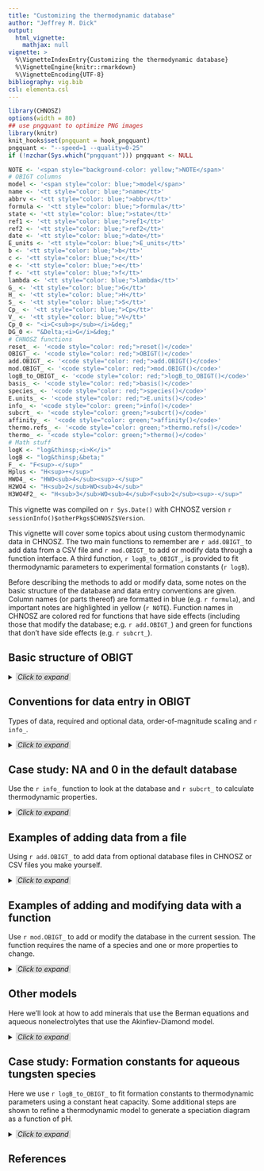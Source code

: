 ```yaml
---
title: "Customizing the thermodynamic database"
author: "Jeffrey M. Dick"
output:
  html_vignette:
    mathjax: null
vignette: >
  %\VignetteIndexEntry{Customizing the thermodynamic database}
  %\VignetteEngine{knitr::rmarkdown}
  %\VignetteEncoding{UTF-8}
bibliography: vig.bib
csl: elementa.csl
---
```


```r
library(CHNOSZ)
options(width = 80)
## use pngquant to optimize PNG images
library(knitr)
knit_hooks$set(pngquant = hook_pngquant)
pngquant <- "--speed=1 --quality=0-25"
if (!nzchar(Sys.which("pngquant"))) pngquant <- NULL
```

```r
NOTE <- '<span style="background-color: yellow;">NOTE</span>'
# OBIGT columns
model <- '<span style="color: blue;">model</span>'
name <- '<tt style="color: blue;">name</tt>'
abbrv <- '<tt style="color: blue;">abbrv</tt>'
formula <- '<tt style="color: blue;">formula</tt>'
state <- '<tt style="color: blue;">state</tt>'
ref1 <- '<tt style="color: blue;">ref1</tt>'
ref2 <- '<tt style="color: blue;">ref2</tt>'
date <- '<tt style="color: blue;">date</tt>'
E_units <- '<tt style="color: blue;">E_units</tt>'
b <- '<tt style="color: blue;">b</tt>'
c <- '<tt style="color: blue;">c</tt>'
e <- '<tt style="color: blue;">e</tt>'
f <- '<tt style="color: blue;">f</tt>'
lambda <- '<tt style="color: blue;">lambda</tt>'
G_ <- '<tt style="color: blue;">G</tt>'
H_ <- '<tt style="color: blue;">H</tt>'
S_ <- '<tt style="color: blue;">S</tt>'
Cp_ <- '<tt style="color: blue;">Cp</tt>'
V_ <- '<tt style="color: blue;">V</tt>'
Cp_0 <- "<i>C<sub>p</sub></i>&deg;"
DG_0 <- "&Delta;<i>G</i>&deg;"
# CHNOSZ functions
reset_ <- '<code style="color: red;">reset()</code>'
OBIGT_ <- '<code style="color: red;">OBIGT()</code>'
add.OBIGT_ <- '<code style="color: red;">add.OBIGT()</code>'
mod.OBIGT_ <- '<code style="color: red;">mod.OBIGT()</code>'
logB_to_OBIGT_ <- '<code style="color: red;">logB_to_OBIGT()</code>'
basis_ <- '<code style="color: red;">basis()</code>'
species_ <- '<code style="color: red;">species()</code>'
E.units_ <- '<code style="color: red;">E.units()</code>'
info_ <- '<code style="color: green;">info()</code>'
subcrt_ <- '<code style="color: green;">subcrt()</code>'
affinity_ <- '<code style="color: green;">affinity()</code>'
thermo.refs_ <- '<code style="color: green;">thermo.refs()</code>'
thermo_ <- '<code style="color: green;">thermo()</code>'
# Math stuff
logK <- "log&thinsp;<i>K</i>"
logB <- "log&thinsp;&beta;"
F_ <- "F<sup>-</sup>"
Hplus <- "H<sup>+</sup>"
HWO4_ <- "HWO<sub>4</sub><sup>-</sup>"
H2WO4 <- "H<sub>2</sub>WO<sub>4</sub>"
H3WO4F2_ <- "H<sub>3</sub>WO<sub>4</sub>F<sub>2</sub><sup>-</sup>"
```

This vignette was compiled on `r Sys.Date()` with CHNOSZ version `r sessionInfo()$otherPkgs$CHNOSZ$Version`.

This vignette will cover some topics about using custom thermodynamic data in CHNOSZ.
The two main functions to remember are `r add.OBIGT_` to add data from a CSV file and `r mod.OBIGT_` to add or modify data through a function interface.
A third function, `r logB_to_OBIGT_`, is provided to fit thermodynamic parameters to experimental formation constants (`r logB`).

Before describing the methods to add or modify data, some notes on the basic structure of the database and data entry conventions are given.
Column names (or parts thereof) are formatted in blue (e.g. `r formula`), and important notes are highlighted in yellow (`r NOTE`).
Function names in CHNOSZ are colored red for functions that have side effects (including those that modify the database; e.g. `r add.OBIGT_`) and green for functions that don't have side effects (e.g. `r subcrt_`).

<!-- ######## SECTION MARKER ######## -->
## Basic structure of OBIGT

<details>
  <summary><span style="background-color: #DDDDDD">*&nbsp;Click to expand&nbsp;*</span></summary>

OBIGT is the name of the thermodynamic database in CHNOSZ.
The data are distributed in CSV files files in the `inst/extdata/OBIGT` directory of the CHNOSZ package.
When the package is installed, the files are copied to the `exdata/OBIGT` directory of the installed package location.
To see where this is on your computer, run the following command.

```r
system.file("extdata/OBIGT", package = "CHNOSZ")
```

The directory path on your computer will be different.
Although possible, it is recommended **NOT** to edit the data files at that location.
This is because they will be overwritten by any package updates; also, it is good practice to keep all the files needed for your project in a project directory.

This lists the files in that directory:

```r
dir(system.file("extdata/OBIGT", package = "CHNOSZ"))
```

Some of these files are used to build the default OBIGT database that is created when CHNOSZ starts up.
There are also a number of optional data files that have additional non-default datasets.
The OBIGT vignette summarizes the contents of the default and optional data files.
The files can also be opened by a spreadsheet program and used as templates for adding data yourself.

OBIGT is a data frame that is populated with default CSV data files when CHNOSZ starts up or by using the `r reset_` or `r OBIGT_` functions.
The OBIGT data frame is stored in an environment named `CHNOSZ` that is part of the namespace of the CHNOSZ package.
More specifically, it is part of a list named `thermo`, which has the OBIGT database and other parameters and settings used by CHNOSZ.
`r reset_` restores the entire `thermo` object to default values; `r OBIGT_` restores just the OBIGT data frame.
The latter is useful for situations where you are calculating chemical affinities (with `r affinity_`) and want to see the effects of changing the thermodynamic database.

OBIGT can be changed during an R session; if it couldn't, this vignette would not be possible!
R has the capability of saving your workspace when quitting R and loading it when R is restarted.
(This is not a feature I use; my preference is to load data into a fresh session every time I start R.)
This "load saved workspace" feature means that the content of OBIGT might not be the default database, even if R has just been started.
To ensure that this vignette is run using the default database, we will use `r reset_` to reset OBIGT and the other settings used by CHNOSZ.

```r
reset()
```

`r thermo_` is a convenience function to access or modify parts of the `thermo` list object.
To see the first few entries in OBIGT, do this:

```r
head(thermo()$OBIGT)
```

</details>

<!-- ######## SECTION MARKER ######## -->
## Conventions for data entry in OBIGT
Types of data, required and optional data, order-of-magnitude scaling and `r info_`.

<details>
  <summary><span style="background-color: #DDDDDD">*&nbsp;Click to expand&nbsp;*</span></summary>

The format of OBIGT is described in the CHNOSZ manual: see `?thermo`.
Next, we point out some special conventions.
Here are the numbered column names for reference:

```r
paste(1:21, colnames(thermo()$OBIGT))
```

### Types of data

- Columns 1-8 have character data.
- Columns 9-21 have numeric data.
  - Columns 9-13 have standard-state thermodynamic properties at 25 °C and 1 bar.
  - Columns 14-20 have parameters for calculating thermodynamic properties at other temperatures and pressures. There are two main `r model`s:
    - Revised Helgeson-Kirkham-Flowers "equation-of-state" parameters for aqueous species (HKF)
    - Heat capacity coefficients for crystalline, gaseous, and liquid species (CGL).
      `r NOTE`: "crystalline" is the terminology inherited from SUPCRT92 data files, but this refers to any solid phases including amorphous SiO2 and other minerals.
    - The columns are named by combining the the names of the HKF and CGL coefficients, separated by a dot.
  - Column 21 has the charge used in the HKF EOS or the maximum temperature for CGL species.

### Required and optional data

REQUIRED: 

- All species need a `r name` and a `r state`.
- A chemical `r formula` is required to do almost anything useful in CHNOSZ (e.g. check reaction balancing with `r subcrt_` and add species with `r basis_` or `r species_`). `r NOTE`: The convention has been adopted that the `r name` of aqueous species in OBIGT is the same as the chemical formula. Most minerals, gases, and liquids have a `r name` that is a common name.
- Likewise, `E_units` needs to be specified to perform any calculations of thermodynamic properties. The value can be `J` for Joules or `cal` for calories.


OPTIONAL: Everything else.
Really, it depends on what you need.
For instance, if you just want to use `r subcrt_` to calculate `r logK` of a reaction from `r DG_0` of species at 25 °C, then `r G_` is the only parameter that is needed.

OPTIONAL but useful:

- `r abbrv` *can be* an abbreviation (e.g. Qtz for quartz). It is used by `r info_` (together with `r name` and `r formula`) to look up species in the database.
- `r date` is a timestamp for the data entry (YYYY-MM-DD format in the default OBIGT database).
- `r ref1` and `r ref2` are bibliographic reference keys. They have matching entries in `extdata/OBIGT/refs.csv`, which is used by `r thermo.refs_` to display references, and in `vignettes/OBIGT.bib`, which is used in the OBIGT.Rmd vignette to produce a reference list. 
  
`r NOTE`: Other functions in CHNOSZ do not depend on `r date`, `r ref1`, and `r ref2`, so you can put anything there that is convenient for you.

### NA or 0?

If a character value or thermodynamic parameter (Columns 1-13) is unknown, use `NA`.
Note that a missing (blank) value in the file is treated as NA.

- Unknown values for character values (Columns 1-8) should be NA.
- If you have only two of G, H, and S, then the missing one should be NA (definitely not 0). `r NOTE`: `r info_` and dependent functions (particularly `r subcrt_`) "know" the equation DG = DGH - TDS; together with the entropies of the elements, this equation is used to compute a single missing one of `r G_`, `r H_`, or `r S_` from the other two.
- If you don't have `r Cp_` or `r V_`, then set it to NA.
  - If HKF or CGL parameters are present: they will be used to calculate `r Cp_`, so thermodynamic properties *can* be calculated at T > 25 °C.
  - If HKF or CGL parameters aren't present: thermodynamic properties *can't* be calculated at T > 25 °C (NAs will propagate to higher T).

If an "equation-of-state" or heat capacity coefficient (Columns 14-20) is unknown, use 0.

- Furthermore, if you would like to assume that `r Cp_` or V is 0, then set it to 0.
  - Thermodynamic properties will be extrapolated to T > 25 °C and P > 1 bar assuming that `r Cp_` and `r V_` are 0.

### OOM scaling and `r info_`

To make data entry easier, some values in the the CSV files and OBIGT data frame are scaled by order-of-magnitude (OOM) factors.
This is particularly applicable to HKF parameters, for which OOM scaling is nearly always used in published data tables.
OOM scaling is also applied to the CGL parameters.
See `?thermo` for details of the OOM scaling.

`r info_` provides a simple user interface to the OBIGT database and is called by other functions in CHNOSZ to retrieve unscaled values from the database.
This is a summary of its main features:

- Remove OOM scaling. This is used primarily by other functions in CHNOSZ to get a set of unscaled `r model` parameters for calculating thermodynamic properties as a function of T and P.
- Extract the HKF or CGL parts of column names (only if all matching species have the same `r model`).
- Calculate a missing one of `r G_`, `r H_`, or `r S_` if two of them are present.
- Cross-check `r G_`, `r H_`, and `r S_` if all of them are present, and print a message if the difference is above a threshold (see `?checkGHS`).
- Calculate a missing `r Cp_` or `r V_` from the `r model` parameters, if possible.
- Cross-check `r Cp_` or `r V_` (if present) against the `r model` parameters, if possible, and print a message if the difference is above a threshold (see `?checkEOS`).

`r NOTE`: `r info_` does **NOT** change the units; the values it displays (including possibly calculated ones) correspond to the `r E.units_` for that species. On the other hand, `r subcrt_` outputs values in the units selected with `r E.units_`.

</details>

<!-- ######## SECTION MARKER ######## -->
## Case study: NA and 0 in the default database

Use the `r info_` function to look at the database and `r subcrt_` to calculate thermodynamic properties.

<details>
  <summary><span style="background-color: #DDDDDD">*&nbsp;Click to expand&nbsp;*</span></summary>

Let's look at some minerals first.
First use `r info_` to get the species indices (i.e. rownumbers) in OBIGT, then pull out the "raw" data (including OOM scaling and any NA values).
```r
icr <- info(c("orpiment,amorphous", "arsenic,alpha", "tin"))
thermo()$OBIGT[icr, ]
```

Based on the values in the `r Cp_` column, would you predict that thermodynamic properties at T > 25 °C could be calculated for all of these minerals?
Let's see ...

For conciseness we'll consider a relatively small temperature range and display only the `out` part of the `r subcrt_` output.
```r
subcrt("orpiment,amorphous", T = c(25, 50, 75))$out[[1]]
```

That makes sense; integrating NA `r Cp_` to calculate Gibbs energy and other thermodynamic properties would propagate NA, and that is what appears in the output.
Now let's run the calculation for the alpha phase of arsenic.

```r
subcrt("arsenic,alpha", T = c(25, 50, 75))$out[[1]]
```

What happened here?
Even though there are no heat capacity coefficients (see above), there is a non-NA value of `r Cp_`, and that value is used together with the entropy for calculating Gibbs energy at T > 25 °C.
Note that zero for the 25 °C values of G and H is not a mistake or a placeholder for unknown values (unknown values should be represented by NA).
This is the reference state for the element, for which G and H are by convention equal to zero.

Let's look at another element in its reference state, tin:

```r
subcrt("tin", T = c(25, 50, 75))$out[[1]]
```

Are you surprised?
You might be if you only noticed the NA value for `r Cp_` in OBIGT.
However, there are non-NA values for the heat capacity coefficients, which are used to calculate `r Cp_0` as a function of temperature.
When supplied with a numeric argument (species index), `r info_` actually does this to fill in missing 25 °C values of `r Cp_`, `r V_`, and `r G_`, `r H_`, or `r S_` if possible, in addition to removing OOM scaling and simplifying column names:

```r
info(info("tin"))
```

</details>

## Examples of adding data from a file
Using `r add.OBIGT_` to add data from optional database files in CHNOSZ or CSV files you make yourself.

<details>
  <summary><span style="background-color: #DDDDDD">*&nbsp;Click to expand&nbsp;*</span></summary>

### `r add.OBIGT_` with files in CHNOSZ

TODO

### `r add.OBIGT_` with other CSV files

`r add.OBIGT_` can also be used to add data from a user-specified file to the OBIGT database.
The file must be a CSV (comma separated value) file with column headers that match those in the main database.
As an example, here are the contents of `BZA10.csv`, which has parameters taken from @BZA10.
Missing values are indicated by `NA`:
```r
file <- system.file("extdata/adds/BZA10.csv", package = "CHNOSZ")
read.csv(file, as.is = TRUE)
```

Loading the data with `r add.OBIGT_` produces a message that the new data replace existing species.
We can then use `r subcrt_` to calculate the equilibrium constant for a reaction involving the new species.
Note the decrease in the stepwise stability constant for the second cadmium chloride complex with increasing pressure (Bazarkina et al., 2010, Fig. 4).
```r
iCd <- add.OBIGT(file)
subcrt(c("CdCl+", "Cl-", "CdCl2"), c(-1, -1, 1), T = 25, P = c(1, 2000))
```

After running `r reset_` we can look up the source of data in the default OBIGT database [@SSH97].
Running the reaction now with the default values, we see that the equilibrium constant is not as sensitive to pressure:
```r
reset()
thermo.refs(iCd)[, 1:3]
subcrt(c("CdCl+", "Cl-", "CdCl2"), c(-1, -1, 1), T = 25, P = c(1, 2000))
```

</details>

<!-- ######## SECTION MARKER ######## -->
## Examples of adding and modifying data with a function
Use `r mod.OBIGT_` to add or modify the database in the current session.
The function requires the name of a species and one or more properties to change.

<details>
  <summary><span style="background-color: #DDDDDD">*&nbsp;Click to expand&nbsp;*</span></summary>

### `r mod.OBIGT_` for aqueous species

Let's add data for CoCl<sub>4</sub><sup>-2</sup> from @LBT_11.
The values are taken from Table 5 of that paper; as is common for parameters in the HKF model, they are reported in caloric units, and some of the values have multipliers, which are kept when entering the data.
The entry includes the date in ISO 8601 extended format (e.g. 2020-08-16); `Sys.Date()` is used in this example to get the current date.
```r
mod.OBIGT("CoCl4-2", formula = "CoCl4-2", state = "aq", ref1 = "LBT+11", E_units = "cal",
  date = as.character(Sys.Date()), G = -134150, H = -171558, S = 19.55, Cp = 72.09, V = 27.74)
```

The function prints a message saying that the species was added, and returns the species index of the new species.
Now let's modify the new species by adding the HKF coefficients.
The `z` at the end refers to the charge of the species, and is used only for calculating the "*g* function" in the revised HKF model, not for balancing reactions.
```r
mod.OBIGT("CoCl4-2", a1 = 6.5467, a2 = 8.2069, a3 = 2.0130, a4 = -3.1183,
  c1 = 76.3357, c2 = 11.6389, omega = 2.9159, z = -2)
```

Let us now calculate the equilibrium constant for the formation of CoCl<sub>4</sub><sup>-2</sup> from Co<sup>+2</sup> and Cl<sup>-</sup>.
```r
T <- c(25, seq(50, 350, 50))
sres <- subcrt(c("Co+2", "Cl-", "CoCl4-2"), c(-1, -4, 1), T = T)
round(sres$out$logK, 2)
stopifnot(identical(round(sres$out$logK, 2), c(-3.2, -2.96, -2.02, -0.74, 0.77, 2.5, 4.57, 7.29)))
```

The calculated values of log*K* are identical to those in Table 9 of @LBT_11, which provides a good indication that the thermodynamic parameters were entered correctly.
Nevertheless, this isn't a guarantee that the thermodynamic parameters are consistent with the provided values of *C*<sub>*P*</sub>° and *V*°.
We can see this by running `r info_` to cross-check the parameters for the new CoCl<sub>4</sub><sup>-2</sup> species:
```r
inew <- info("CoCl4-2")
info(inew)
```

The messages indicate that the given values of *C*<sub>*P*</sub>° and *V*° differ slightly from those calculated using the HKF parameters.

### `r mod.OBIGT_` for minerals

Let's add data for magnesiochromite from @KOSG00.
The parameters in this paper are reported in Joules, so we set the `r E.units_` to J.
The value for volume, in cm<sup>3</sup> mol<sup>-1</sup>, is from @RH95.
```r
H <- -1762000
S <- 119.6
V <- 43.56
mod.OBIGT("magnesiochromite", formula = "MgCr2O4", state = "cr", ref1 = "KOSG00",
          date = as.character(Sys.Date()), E_units = "J", H = H, S = S, V = V)
```

Here are the heat capacity parameters for the "Haas-Fisher" polynomial equation ($Cp = a + bT + cT^{-2} + dT^{-0.5} + eT^2$).
Order-of-magnitude multipliers are required for the values of `r b` and `r c` (and also `r e` if it is present; see the description for columns 14-21 of the `OBIGT` data frame in `?thermo`).
Note that an additional `r f` term is available, which can have any exponent given by `r lambda`, but it is not needed here.
1500 K is a generic value for the high-temperature limit; experimental heat capacities were only reported up to 340 K [@KOSG00].
```r
a <- 221.4
b <- -0.00102030 * 1e3
c <- -1757210 * 1e-5
d <- -1247.9
mod.OBIGT("magnesiochromite", E_units = "J", a = a, b = b, c = c, d = d,
          e = 0, f = 0, lambda = 0, T = 1500)
```

Now we can use `r subcrt_` to calculate the heat capacity of magnesiochromite.
For this calculation, we set the temperature units to K and the energy units to Joules.
We also specify a pressure of 1 bar to prevent an error in the calculation of *P*<sub>sat</sub> below the freezing temperature of water.
```r
T.units("K")
E.units("J")
subcrt("magnesiochromite", property = "Cp", T = c(250, 300, 340), P = 1)
```

The calculated values are with 0.1 J K<sup>-1</sup> mol<sup>-1</sup> of those shown in Fig. 1 of @KOSG00.

Finally, let's restore the units setting for later calculations with `r subcrt_`.
(Another way would be to run `r reset_`, which also resets the OBIGT database.)
```r
T.units("C")
E.units("cal")
```

</details>

<!-- ######## SECTION MARKER ######## -->
## Other models

Here we'll look at how to add minerals that use the Berman equations and aqueous nonelectrolytes that use the Akinfiev-Diamond model.

<details>
  <summary><span style="background-color: #DDDDDD">*&nbsp;Click to expand&nbsp;*</span></summary>

TODO

TODO: Add van't Hoff example?

</details>

<!-- ######## SECTION MARKER ######## -->
## Case study: Formation constants for aqueous tungsten species
Here we use `r logB_to_OBIGT_` to fit formation constants to thermodynamic parameters using a constant heat capacity.
Some additional steps are shown to refine a thermodynamic model to generate a speciation diagram as a function of pH.

<details>
  <summary><span style="background-color: #DDDDDD">*&nbsp;Click to expand&nbsp;*</span></summary>

### Fitting formation constants

`r logB_to_OBIGT_` requires three things:

- Experimental decimal logarithms of formation constants (`r logB`) as a function of temperature (at least three different temperatures);
- The stoichiometry of the formation reaction in terms of known species (the new species must be last);
- The experimental temperature and pressure.

`r logB_to_OBIGT_` does three things:

- Combines the formation constants with standard Gibbs energies (`r DG_0`) of the known species to calculate `r DG_0` of the new species;
- Fits `r DG_0` of the new species using a three-term equation with constant heat capacity (i.e., 25 °C `r G_`, `r S_`, and `r Cp_` parameters in OBIGT);
- Adds the fitted parameters to OBIGT for use by other functions in CHNOSZ.

First we set the pressure for all `r logB` data.
```r
P <- "Psat"
```

Add first species: `r HWO4_` [@WTW_19].
```r
T <- c(250, 300, 350)
logB <- c(5.58, 6.51, 7.99)
species <- c("WO4-2", "H+", "HWO4-")
coeff <- c(-1, -1, 1)
logB_to_OBIGT(logB, species, coeff, T, P)
```

Add second species: `r H3WO4F2_` [@WWH_21].
```r
T <- seq(100, 250, 25)
logB <- c(17.00, 17.11, 17.46, 17.75, 18.17, 18.71, 19.23)
# Species and coefficients in the formation reaction
species <- c("H+", "WO4-2", "F-", "H3WO4F2-")
coeff <- c(-3, -1, -2, 1)
logB_to_OBIGT(logB, species, coeff, T, P)
```

Add third species: `r H2WO4` [@WWH_21].
We have to increase the tolerance because there is considerable scatter in the experimental values.
```r
logB <- c(7.12, 7.82, 7.07, 7.76, 7.59, 7.98, 8.28)
species <- c("H+", "WO4-2", "H2WO4")
coeff <- c(-2, -1, 1)
logB_to_OBIGT(logB, species, coeff, T, P, tolerance = 0.3)
```

We can tell from the low species indices of `r HWO4_` (`r info("HWO4-")`) and `r H2WO4` (`r info("H2WO4")`) that `r logB_to_OBIGT_` replaced parameters for these species that were already present in OBIGT.

### Diagram 1: Constant activity of `r F_`

Now we're ready to make a speciation diagram.
Our target is to reproduce Fig. 7b of @WWH_21, which is made for 300 °C.
A constant activity of `r F_` is based on the assumption of complete dissociation of 0.1 m NaF (we'll change this later).
An ionic strength of 1.2 mol/kg is estimated for a solution with 1.8 m NaCl (use `NaCl(300, m_tot = 1.8)`).

```r
basis(c("H+", "WO4-2", "F-", "H2O", "O2"))
basis("F-", log10(0.1))
iaq <- retrieve("W", c("O", "H", "F"), "aq")
species(iaq)
a <- affinity(pH = c(2, 7), T = 300, IS = 1.2)
e <- equilibrate(a)
col <- c(1, 4, 5, 2)
diagram(e, alpha = TRUE, col = col, lty = 1, lwd = 2, ylab = "Fraction total W")
```

This isn't quite the diagram we were looking for.
The published diagram shows a broad region of coexistence of `r H3WO4F2_` and `r HWO4_` at pH < 5 and increasing abundance of `r H2WO4` at lower pH.

### Diagram 2: Variable activity of `r F_`

In reality, the activity of `r F_` depends strongly on pH according to the reaction `r Hplus` + `r F_` = HF.
With a little algebra, we can calculate the activity of `r F_` (`a_F` in the code below) from the equilbrium constant of this reaction for a given total F concentration (`F_tot`).
`r NOTE`: It is important to call `r subcrt_` with a non-zero `IS` so that it returns effective equilibrium constants corrected for ionic strength (see what hapens to the diagram if you set `IS = 0`).

```r
T <- 300
pH <- seq(2, 7, 0.1)
logK_HF <- subcrt(c("H+", "F-", "HF"), c(-1, -1, 1), T = T, IS = 1.2)$out$logK
F_tot <- 0.1
a_F <- F_tot / (1 + 10^(logK_HF - pH))
```

Now that we have the activity of `r F_` as a function of pH, we can provide it in the call to `r affinity_`.
```r
basis(c("H+", "WO4-2", "F-", "H2O", "O2"))
iaq <- retrieve("W", c("O", "H", "F"), "aq")
species(iaq)
a <- affinity(pH = pH, "F-" = log10(a_F), T = T, IS = 1.2)
e <- equilibrate(a)
diagram(e, alpha = TRUE, col = col, lty = 1, lwd = 2, ylab = "Fraction total W")
```

That's more like it. 
We have captured the basic geometry of Fig. 7b in @WWH_21.
For instance, in accord with the published diagram, `r HWO4_` plateaus at around 40% of total W, and `r H2WO4` and `r H3WO4F2_` are nearly equally abundant at pH = 2.

The highest experimental temperature for the formation constants of `r H2WO4` and `r H3WO4F2_` is 250 °C, but this diagram is drawn for 300 °C.
@WWH_21 used the modified Ryzhenko-Bryzgalin (MRB) model to extrapolate to 300 °C.
In contrast, we used a different model but obtained quite similar results.

`r NOTE`: The coefficients in the model used by `r logB_to_OBIGT_` are 25 °C values of `r G_`, `r S_`, and `r Cp_`.
In a conservative interpretation, these should be regarded only as *fitting parameters*, and should not be used to report thermodynamic properties close to 25 °C unless they were fit to experimental data in that temperature range.

</details>

## References
